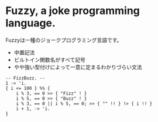 # Fuzzy, a joke programming language.

Fuzzyは一種のジョークプログラミング言語です。

- 中置記法
- ビルトイン関数名がすべて記号
- やや強い型付けによって一意に定まるわかりづらい文法

```fuzzy
-- FizzBuzz. --
1 -> 'i.
{ i <= 100 } %% {
    i % 3, == 0 >> { "Fizz" ! }
    i % 5, == 0 >> { "Buzz" ! }
    i % 3, == 0 || i % 5, == 0; >> { "" !! } !> { i !! }
    i + 1, -> 'i.
}
```
